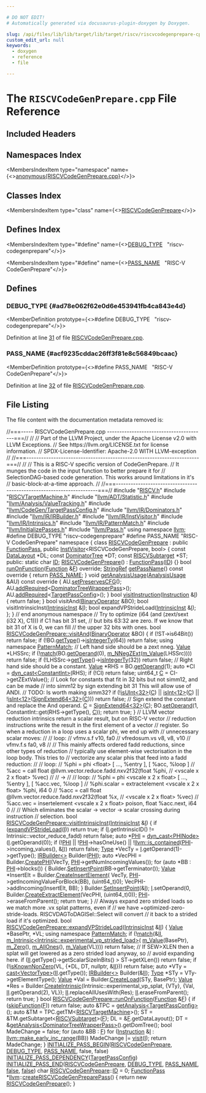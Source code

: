 ```yaml
---

# DO NOT EDIT!
# Automatically generated via docusaurus-plugin-doxygen by Doxygen.

slug: /api/files/lib/lib/target/lib/target/riscv/riscvcodegenprepare-cpp
custom_edit_url: null
keywords:
  - doxygen
  - reference
  - file

---
```





# The `RISCVCodeGenPrepare.cpp` File Reference

<DoxygenPage pluginConfig={pluginConfig}>



## Included Headers

<IncludesList>
<IncludesListItem
  filePath="RISCV.h"
  permalink="/docs/api/files/lib/lib/target/lib/target/riscv/riscv-h"
  isLocal="true" />
<IncludesListItem
  filePath="RISCVTargetMachine.h"
  permalink="/docs/api/files/lib/lib/target/lib/target/riscv/riscvtargetmachine-h"
  isLocal="true" />
<IncludesListItem
  filePath="llvm/ADT/Statistic.h"
  permalink="/docs/api/files/include/include/llvm/include/llvm/adt/statistic-h"
  isLocal="true" />
<IncludesListItem
  filePath="llvm/Analysis/ValueTracking.h"
  permalink="/docs/api/files/include/include/llvm/include/llvm/analysis/valuetracking-h"
  isLocal="true" />
<IncludesListItem
  filePath="llvm/CodeGen/TargetPassConfig.h"
  permalink="/docs/api/files/include/include/llvm/include/llvm/codegen/targetpassconfig-h"
  isLocal="true" />
<IncludesListItem
  filePath="llvm/IR/Dominators.h"
  permalink="/docs/api/files/include/include/llvm/include/llvm/ir/dominators-h"
  isLocal="true" />
<IncludesListItem
  filePath="llvm/IR/IRBuilder.h"
  permalink="/docs/api/files/include/include/llvm/include/llvm/ir/irbuilder-h"
  isLocal="true" />
<IncludesListItem
  filePath="llvm/IR/InstVisitor.h"
  permalink="/docs/api/files/include/include/llvm/include/llvm/ir/instvisitor-h"
  isLocal="true" />
<IncludesListItem
  filePath="llvm/IR/Intrinsics.h"
  permalink="/docs/api/files/include/include/llvm/include/llvm/ir/intrinsics-h"
  isLocal="true" />
<IncludesListItem
  filePath="llvm/IR/PatternMatch.h"
  permalink="/docs/api/files/include/include/llvm/include/llvm/ir/patternmatch-h"
  isLocal="true" />
<IncludesListItem
  filePath="llvm/InitializePasses.h"
  permalink="/docs/api/files/include/include/llvm/initializepasses-h"
  isLocal="true" />
<IncludesListItem
  filePath="llvm/Pass.h"
  permalink="/docs/api/files/include/include/llvm/pass-h"
  isLocal="true" />
</IncludesList>

## Namespaces Index

<MembersIndex>

<MembersIndexItem
  type="namespace"
  name={<><a href="/docs/api/namespaces/anonymous-riscvcodegenprepare-cpp-">anonymous&#123;RISCVCodeGenPrepare.cpp&#125;</a></>}>
</MembersIndexItem>

</MembersIndex>

## Classes Index

<MembersIndex>

<MembersIndexItem
  type="class"
  name={<><a href="/docs/api/classes/anonymous-namespace-riscvcodegenprepare-cpp-/riscvcodegenprepare">RISCVCodeGenPrepare</a></>}>
</MembersIndexItem>

</MembersIndex>

## Defines Index

<MembersIndex>

<MembersIndexItem
  type="#define"
  name={<><a href="#ad78e062f62e0d6e453941fb4ca843e4d">DEBUG&#95;TYPE</a>&nbsp;&nbsp;&nbsp;&quot;riscv-codegenprepare&quot;</>}>
</MembersIndexItem>

<MembersIndexItem
  type="#define"
  name={<><a href="#acf9235cddac26ff3f81e8c56849bcaac">PASS&#95;NAME</a>&nbsp;&nbsp;&nbsp;&quot;RISC-V CodeGenPrepare&quot;</>}>
</MembersIndexItem>

</MembersIndex>


<SectionDefinition>

## Defines

### DEBUG&#95;TYPE {#ad78e062f62e0d6e453941fb4ca843e4d}

<MemberDefinition
  prototype={<>#define DEBUG&#95;TYPE&nbsp;&nbsp;&nbsp;&quot;riscv-codegenprepare&quot;</>}>

Definition at line <a href="#l00031">31</a> of file <a href="/docs/api/files/lib/lib/target/lib/target/riscv/riscvcodegenprepare-cpp">RISCVCodeGenPrepare.cpp</a>.
</MemberDefinition>

### PASS&#95;NAME {#acf9235cddac26ff3f81e8c56849bcaac}

<MemberDefinition
  prototype={<>#define PASS&#95;NAME&nbsp;&nbsp;&nbsp;&quot;RISC-V CodeGenPrepare&quot;</>}>

Definition at line <a href="#l00032">32</a> of file <a href="/docs/api/files/lib/lib/target/lib/target/riscv/riscvcodegenprepare-cpp">RISCVCodeGenPrepare.cpp</a>.
</MemberDefinition>

</SectionDefinition>

## File Listing

The file content with the documentation metadata removed is:

<ProgramListing>

<Link id="l00001" /><CodeLine lineNumber="1"><Highlight kind="comment">//===----- RISCVCodeGenPrepare.cpp ----------------------------------------===//</Highlight><Highlight kind="normal"></Highlight></CodeLine>
<Link id="l00002" /><CodeLine lineNumber="2"><Highlight kind="normal"></Highlight><Highlight kind="comment">//</Highlight><Highlight kind="normal"></Highlight></CodeLine>
<Link id="l00003" /><CodeLine lineNumber="3"><Highlight kind="normal"></Highlight><Highlight kind="comment">// Part of the LLVM Project, under the Apache License v2.0 with LLVM Exceptions.</Highlight><Highlight kind="normal"></Highlight></CodeLine>
<Link id="l00004" /><CodeLine lineNumber="4"><Highlight kind="normal"></Highlight><Highlight kind="comment">// See https://llvm.org/LICENSE.txt for license information.</Highlight><Highlight kind="normal"></Highlight></CodeLine>
<Link id="l00005" /><CodeLine lineNumber="5"><Highlight kind="normal"></Highlight><Highlight kind="comment">// SPDX-License-Identifier: Apache-2.0 WITH LLVM-exception</Highlight><Highlight kind="normal"></Highlight></CodeLine>
<Link id="l00006" /><CodeLine lineNumber="6"><Highlight kind="normal"></Highlight><Highlight kind="comment">//</Highlight><Highlight kind="normal"></Highlight></CodeLine>
<Link id="l00007" /><CodeLine lineNumber="7"><Highlight kind="normal"></Highlight><Highlight kind="comment">//===----------------------------------------------------------------------===//</Highlight><Highlight kind="normal"></Highlight></CodeLine>
<Link id="l00008" /><CodeLine lineNumber="8"><Highlight kind="normal"></Highlight><Highlight kind="comment">//</Highlight><Highlight kind="normal"></Highlight></CodeLine>
<Link id="l00009" /><CodeLine lineNumber="9"><Highlight kind="normal"></Highlight><Highlight kind="comment">// This is a RISC-V specific version of CodeGenPrepare.</Highlight><Highlight kind="normal"></Highlight></CodeLine>
<Link id="l00010" /><CodeLine lineNumber="10"><Highlight kind="normal"></Highlight><Highlight kind="comment">// It munges the code in the input function to better prepare it for</Highlight><Highlight kind="normal"></Highlight></CodeLine>
<Link id="l00011" /><CodeLine lineNumber="11"><Highlight kind="normal"></Highlight><Highlight kind="comment">// SelectionDAG-based code generation. This works around limitations in it&#39;s</Highlight><Highlight kind="normal"></Highlight></CodeLine>
<Link id="l00012" /><CodeLine lineNumber="12"><Highlight kind="normal"></Highlight><Highlight kind="comment">// basic-block-at-a-time approach.</Highlight><Highlight kind="normal"></Highlight></CodeLine>
<Link id="l00013" /><CodeLine lineNumber="13"><Highlight kind="normal"></Highlight><Highlight kind="comment">//</Highlight><Highlight kind="normal"></Highlight></CodeLine>
<Link id="l00014" /><CodeLine lineNumber="14"><Highlight kind="normal"></Highlight><Highlight kind="comment">//===----------------------------------------------------------------------===//</Highlight><Highlight kind="normal"></Highlight></CodeLine>
<Link id="l00015" /><CodeLine lineNumber="15"><Highlight kind="normal"></Highlight></CodeLine>
<Link id="l00016" /><CodeLine lineNumber="16"><Highlight kind="normal"></Highlight><Highlight kind="preprocessor">#include &quot;<a href="/docs/api/files/lib/lib/target/lib/target/riscv/riscv-h">RISCV.h</a>&quot;</Highlight><Highlight kind="normal"></Highlight></CodeLine>
<Link id="l00017" /><CodeLine lineNumber="17"><Highlight kind="normal"></Highlight><Highlight kind="preprocessor">#include &quot;<a href="/docs/api/files/lib/lib/target/lib/target/riscv/riscvtargetmachine-h">RISCVTargetMachine.h</a>&quot;</Highlight><Highlight kind="normal"></Highlight></CodeLine>
<Link id="l00018" /><CodeLine lineNumber="18"><Highlight kind="normal"></Highlight><Highlight kind="preprocessor">#include &quot;<a href="/docs/api/files/include/include/llvm/include/llvm/adt/statistic-h">llvm/ADT/Statistic.h</a>&quot;</Highlight><Highlight kind="normal"></Highlight></CodeLine>
<Link id="l00019" /><CodeLine lineNumber="19"><Highlight kind="normal"></Highlight><Highlight kind="preprocessor">#include &quot;<a href="/docs/api/files/include/include/llvm/include/llvm/analysis/valuetracking-h">llvm/Analysis/ValueTracking.h</a>&quot;</Highlight><Highlight kind="normal"></Highlight></CodeLine>
<Link id="l00020" /><CodeLine lineNumber="20"><Highlight kind="normal"></Highlight><Highlight kind="preprocessor">#include &quot;<a href="/docs/api/files/include/include/llvm/include/llvm/codegen/targetpassconfig-h">llvm/CodeGen/TargetPassConfig.h</a>&quot;</Highlight><Highlight kind="normal"></Highlight></CodeLine>
<Link id="l00021" /><CodeLine lineNumber="21"><Highlight kind="normal"></Highlight><Highlight kind="preprocessor">#include &quot;<a href="/docs/api/files/include/include/llvm/include/llvm/ir/dominators-h">llvm/IR/Dominators.h</a>&quot;</Highlight><Highlight kind="normal"></Highlight></CodeLine>
<Link id="l00022" /><CodeLine lineNumber="22"><Highlight kind="normal"></Highlight><Highlight kind="preprocessor">#include &quot;<a href="/docs/api/files/include/include/llvm/include/llvm/ir/irbuilder-h">llvm/IR/IRBuilder.h</a>&quot;</Highlight><Highlight kind="normal"></Highlight></CodeLine>
<Link id="l00023" /><CodeLine lineNumber="23"><Highlight kind="normal"></Highlight><Highlight kind="preprocessor">#include &quot;<a href="/docs/api/files/include/include/llvm/include/llvm/ir/instvisitor-h">llvm/IR/InstVisitor.h</a>&quot;</Highlight><Highlight kind="normal"></Highlight></CodeLine>
<Link id="l00024" /><CodeLine lineNumber="24"><Highlight kind="normal"></Highlight><Highlight kind="preprocessor">#include &quot;<a href="/docs/api/files/include/include/llvm/include/llvm/ir/intrinsics-h">llvm/IR/Intrinsics.h</a>&quot;</Highlight><Highlight kind="normal"></Highlight></CodeLine>
<Link id="l00025" /><CodeLine lineNumber="25"><Highlight kind="normal"></Highlight><Highlight kind="preprocessor">#include &quot;<a href="/docs/api/files/include/include/llvm/include/llvm/ir/patternmatch-h">llvm/IR/PatternMatch.h</a>&quot;</Highlight><Highlight kind="normal"></Highlight></CodeLine>
<Link id="l00026" /><CodeLine lineNumber="26"><Highlight kind="normal"></Highlight><Highlight kind="preprocessor">#include &quot;<a href="/docs/api/files/include/include/llvm/initializepasses-h">llvm/InitializePasses.h</a>&quot;</Highlight><Highlight kind="normal"></Highlight></CodeLine>
<Link id="l00027" /><CodeLine lineNumber="27"><Highlight kind="normal"></Highlight><Highlight kind="preprocessor">#include &quot;<a href="/docs/api/files/include/include/llvm/pass-h">llvm/Pass.h</a>&quot;</Highlight><Highlight kind="normal"></Highlight></CodeLine>
<Link id="l00028" /><CodeLine lineNumber="28"><Highlight kind="normal"></Highlight></CodeLine>
<Link id="l00029" /><CodeLine lineNumber="29"><Highlight kind="normal"></Highlight><Highlight kind="keyword">using namespace </Highlight><Highlight kind="normal"><a href="/docs/api/namespaces/llvm">llvm</a>;</Highlight></CodeLine>
<Link id="l00030" /><CodeLine lineNumber="30"><Highlight kind="normal"></Highlight></CodeLine>
<Link id="l00031" /><CodeLine lineNumber="31" lineLink="#ad78e062f62e0d6e453941fb4ca843e4d"><Highlight kind="normal"></Highlight><Highlight kind="preprocessor">#define DEBUG&#95;TYPE &quot;riscv-codegenprepare&quot;</Highlight><Highlight kind="normal"></Highlight></CodeLine>
<Link id="l00032" /><CodeLine lineNumber="32" lineLink="#acf9235cddac26ff3f81e8c56849bcaac"><Highlight kind="normal"></Highlight><Highlight kind="preprocessor">#define PASS&#95;NAME &quot;RISC-V CodeGenPrepare&quot;</Highlight><Highlight kind="normal"></Highlight></CodeLine>
<Link id="l00033" /><CodeLine lineNumber="33"><Highlight kind="normal"></Highlight></CodeLine>
<Link id="l00034" /><CodeLine lineNumber="34" lineLink="/docs/api/namespaces/anonymous-riscvcodegenprepare-cpp-"><Highlight kind="normal"></Highlight><Highlight kind="keyword">namespace </Highlight><Highlight kind="normal">&#123;</Highlight></CodeLine>
<Link id="l00035" /><CodeLine lineNumber="35"><Highlight kind="normal"></Highlight></CodeLine>
<Link id="l00036" /><CodeLine lineNumber="36" lineLink="/docs/api/classes/anonymous-namespace-riscvcodegenprepare-cpp-/riscvcodegenprepare"><Highlight kind="normal"></Highlight><Highlight kind="keyword">class </Highlight><Highlight kind="normal"><a href="/docs/api/classes/anonymous-namespace-riscvcodegenprepare-cpp-/riscvcodegenprepare/#a8d1c7970d55d0a04094c8be98a0d7ea2">RISCVCodeGenPrepare</a> : </Highlight><Highlight kind="keyword">public</Highlight><Highlight kind="normal"> <a href="/docs/api/classes/llvm/functionpass/#a7691d83e3561f781cae4ce4a01bdfa93">FunctionPass</a>,</Highlight></CodeLine>
<Link id="l00037" /><CodeLine lineNumber="37"><Highlight kind="normal">                            </Highlight><Highlight kind="keyword">public</Highlight><Highlight kind="normal"> <a href="/docs/api/classes/llvm/instvisitor">InstVisitor</a>&lt;RISCVCodeGenPrepare, bool&gt; &#123;</Highlight></CodeLine>
<Link id="l00038" /><CodeLine lineNumber="38"><Highlight kind="normal">  </Highlight><Highlight kind="keyword">const</Highlight><Highlight kind="normal"> <a href="/docs/api/classes/llvm/datalayout">DataLayout</a> &#42;DL;</Highlight></CodeLine>
<Link id="l00039" /><CodeLine lineNumber="39"><Highlight kind="normal">  </Highlight><Highlight kind="keyword">const</Highlight><Highlight kind="normal"> <a href="/docs/api/classes/llvm/dominatortree">DominatorTree</a> &#42;DT;</Highlight></CodeLine>
<Link id="l00040" /><CodeLine lineNumber="40"><Highlight kind="normal">  </Highlight><Highlight kind="keyword">const</Highlight><Highlight kind="normal"> <a href="/docs/api/classes/llvm/riscvsubtarget">RISCVSubtarget</a> &#42;ST;</Highlight></CodeLine>
<Link id="l00041" /><CodeLine lineNumber="41"><Highlight kind="normal"></Highlight></CodeLine>
<Link id="l00042" /><CodeLine lineNumber="42"><Highlight kind="normal"></Highlight><Highlight kind="keyword">public</Highlight><Highlight kind="normal">:</Highlight></CodeLine>
<Link id="l00043" /><CodeLine lineNumber="43" lineLink="/docs/api/classes/anonymous-namespace-riscvcodegenprepare-cpp-/riscvcodegenprepare/#a704d812e0798defc3e36a48f1acc15b9"><Highlight kind="normal">  </Highlight><Highlight kind="keyword">static</Highlight><Highlight kind="normal"> </Highlight><Highlight kind="keywordtype">char</Highlight><Highlight kind="normal"> <a href="/docs/api/classes/anonymous-namespace-riscvcodegenprepare-cpp-/riscvcodegenprepare/#a704d812e0798defc3e36a48f1acc15b9">ID</a>;</Highlight></CodeLine>
<Link id="l00044" /><CodeLine lineNumber="44"><Highlight kind="normal"></Highlight></CodeLine>
<Link id="l00045" /><CodeLine lineNumber="45" lineLink="/docs/api/classes/anonymous-namespace-riscvcodegenprepare-cpp-/riscvcodegenprepare/#a8d1c7970d55d0a04094c8be98a0d7ea2"><Highlight kind="normal">  <a href="/docs/api/classes/anonymous-namespace-riscvcodegenprepare-cpp-/riscvcodegenprepare/#a8d1c7970d55d0a04094c8be98a0d7ea2">RISCVCodeGenPrepare</a>() : <a href="/docs/api/classes/llvm/functionpass/#a7691d83e3561f781cae4ce4a01bdfa93">FunctionPass</a>(<a href="/docs/api/classes/anonymous-namespace-riscvcodegenprepare-cpp-/riscvcodegenprepare/#a704d812e0798defc3e36a48f1acc15b9">ID</a>) &#123;&#125;</Highlight></CodeLine>
<Link id="l00046" /><CodeLine lineNumber="46"><Highlight kind="normal"></Highlight></CodeLine>
<Link id="l00047" /><CodeLine lineNumber="47"><Highlight kind="normal">  </Highlight><Highlight kind="keywordtype">bool</Highlight><Highlight kind="normal"> <a href="/docs/api/files/lib/lib/transforms/lib/transforms/utils/entryexitinstrumenter-cpp/#a3985f1f39349428d17f0d2b81ebc6349">runOnFunction</a>(<a href="/docs/api/classes/llvm/function">Function</a> &amp;<a href="/docs/api/files/lib/lib/support/md5-cpp/#a96d73bbd7af15cb1fc38c3f4a3bd82e9">F</a>) </Highlight><Highlight kind="keyword">override</Highlight><Highlight kind="normal">;</Highlight></CodeLine>
<Link id="l00048" /><CodeLine lineNumber="48"><Highlight kind="normal"></Highlight></CodeLine>
<Link id="l00049" /><CodeLine lineNumber="49" lineLink="/docs/api/classes/anonymous-namespace-riscvcodegenprepare-cpp-/riscvcodegenprepare/#a5e6d48adff327aabac6c1e5ac79d661e"><Highlight kind="normal">  <a href="/docs/api/classes/llvm/stringref">StringRef</a> <a href="/docs/api/classes/anonymous-namespace-riscvcodegenprepare-cpp-/riscvcodegenprepare/#a5e6d48adff327aabac6c1e5ac79d661e">getPassName</a>()</Highlight><Highlight kind="keyword"> const override </Highlight><Highlight kind="normal">&#123; </Highlight><Highlight kind="keywordflow">return</Highlight><Highlight kind="normal"> <a href="/docs/api/files/lib/lib/codegen/typepromotion-cpp/#acf9235cddac26ff3f81e8c56849bcaac">PASS&#95;NAME</a>; &#125;</Highlight></CodeLine>
<Link id="l00050" /><CodeLine lineNumber="50"><Highlight kind="normal"></Highlight></CodeLine>
<Link id="l00051" /><CodeLine lineNumber="51" lineLink="/docs/api/classes/anonymous-namespace-riscvcodegenprepare-cpp-/riscvcodegenprepare/#ab97b46bd6a2c271a6a2a97aff8fae7c1"><Highlight kind="normal">  </Highlight><Highlight kind="keywordtype">void</Highlight><Highlight kind="normal"> <a href="/docs/api/classes/anonymous-namespace-riscvcodegenprepare-cpp-/riscvcodegenprepare/#ab97b46bd6a2c271a6a2a97aff8fae7c1">getAnalysisUsage</a>(<a href="/docs/api/classes/llvm/analysisusage">AnalysisUsage</a> &amp;AU)</Highlight><Highlight kind="keyword"> const override </Highlight><Highlight kind="normal">&#123;</Highlight></CodeLine>
<Link id="l00052" /><CodeLine lineNumber="52"><Highlight kind="normal">    AU.<a href="/docs/api/classes/llvm/analysisusage/#af11a6ebf7ab3c388234cb6d5378439a3">setPreservesCFG</a>();</Highlight></CodeLine>
<Link id="l00053" /><CodeLine lineNumber="53"><Highlight kind="normal">    AU.<a href="/docs/api/classes/llvm/analysisusage/#ae0adcccca08fb686c9ce00f9397b660c">addRequired</a>&lt;<a href="/docs/api/classes/llvm/dominatortreewrapperpass">DominatorTreeWrapperPass</a>&gt;();</Highlight></CodeLine>
<Link id="l00054" /><CodeLine lineNumber="54"><Highlight kind="normal">    AU.<a href="/docs/api/classes/llvm/analysisusage/#ae0adcccca08fb686c9ce00f9397b660c">addRequired</a>&lt;<a href="/docs/api/classes/llvm/targetpassconfig">TargetPassConfig</a>&gt;();</Highlight></CodeLine>
<Link id="l00055" /><CodeLine lineNumber="55"><Highlight kind="normal">  &#125;</Highlight></CodeLine>
<Link id="l00056" /><CodeLine lineNumber="56"><Highlight kind="normal"></Highlight></CodeLine>
<Link id="l00057" /><CodeLine lineNumber="57" lineLink="/docs/api/classes/anonymous-namespace-riscvcodegenprepare-cpp-/riscvcodegenprepare/#aff3d1ba77015995bfa0c7d1e55927dad"><Highlight kind="normal">  </Highlight><Highlight kind="keywordtype">bool</Highlight><Highlight kind="normal"> <a href="/docs/api/classes/anonymous-namespace-riscvcodegenprepare-cpp-/riscvcodegenprepare/#aff3d1ba77015995bfa0c7d1e55927dad">visitInstruction</a>(<a href="/docs/api/classes/llvm/instruction">Instruction</a> &amp;<a href="/docs/api/files/lib/lib/support/md5-cpp/#ac0eafdc9ee161b71e7af98af736952fd">I</a>) &#123; </Highlight><Highlight kind="keywordflow">return</Highlight><Highlight kind="normal"> </Highlight><Highlight kind="keyword">false</Highlight><Highlight kind="normal">; &#125;</Highlight></CodeLine>
<Link id="l00058" /><CodeLine lineNumber="58"><Highlight kind="normal">  </Highlight><Highlight kind="keywordtype">bool</Highlight><Highlight kind="normal"> visitAnd(<a href="/docs/api/classes/llvm/binaryoperator">BinaryOperator</a> &amp;BO);</Highlight></CodeLine>
<Link id="l00059" /><CodeLine lineNumber="59"><Highlight kind="normal">  </Highlight><Highlight kind="keywordtype">bool</Highlight><Highlight kind="normal"> visitIntrinsicInst(<a href="/docs/api/classes/llvm/intrinsicinst">IntrinsicInst</a> &amp;<a href="/docs/api/files/lib/lib/support/md5-cpp/#ac0eafdc9ee161b71e7af98af736952fd">I</a>);</Highlight></CodeLine>
<Link id="l00060" /><CodeLine lineNumber="60"><Highlight kind="normal">  </Highlight><Highlight kind="keywordtype">bool</Highlight><Highlight kind="normal"> expandVPStrideLoad(<a href="/docs/api/classes/llvm/intrinsicinst">IntrinsicInst</a> &amp;<a href="/docs/api/files/lib/lib/support/md5-cpp/#ac0eafdc9ee161b71e7af98af736952fd">I</a>);</Highlight></CodeLine>
<Link id="l00061" /><CodeLine lineNumber="61"><Highlight kind="normal">&#125;;</Highlight></CodeLine>
<Link id="l00062" /><CodeLine lineNumber="62"><Highlight kind="normal"></Highlight></CodeLine>
<Link id="l00063" /><CodeLine lineNumber="63"><Highlight kind="normal">&#125; </Highlight><Highlight kind="comment">// end anonymous namespace</Highlight><Highlight kind="normal"></Highlight></CodeLine>
<Link id="l00064" /><CodeLine lineNumber="64"><Highlight kind="normal"></Highlight></CodeLine>
<Link id="l00065" /><CodeLine lineNumber="65"><Highlight kind="normal"></Highlight><Highlight kind="comment">// Try to optimize (i64 (and (zext/sext (i32 X), C1))) if C1 has bit 31 set,</Highlight><Highlight kind="normal"></Highlight></CodeLine>
<Link id="l00066" /><CodeLine lineNumber="66"><Highlight kind="normal"></Highlight><Highlight kind="comment">// but bits 63:32 are zero. If we know that bit 31 of X is 0, we can fill</Highlight><Highlight kind="normal"></Highlight></CodeLine>
<Link id="l00067" /><CodeLine lineNumber="67"><Highlight kind="normal"></Highlight><Highlight kind="comment">// the upper 32 bits with ones.</Highlight><Highlight kind="normal"></Highlight></CodeLine>
<Link id="l00068" /><CodeLine lineNumber="68" lineLink="/docs/api/classes/anonymous-namespace-riscvcodegenprepare-cpp-/riscvcodegenprepare/#a6cde9aa5130a6fb02753799ff1cc6c93"><Highlight kind="normal"></Highlight><Highlight kind="keywordtype">bool</Highlight><Highlight kind="normal"> <a href="/docs/api/classes/anonymous-namespace-riscvcodegenprepare-cpp-/riscvcodegenprepare/#a6cde9aa5130a6fb02753799ff1cc6c93">RISCVCodeGenPrepare::visitAnd</a>(<a href="/docs/api/classes/llvm/binaryoperator">BinaryOperator</a> &amp;BO) &#123;</Highlight></CodeLine>
<Link id="l00069" /><CodeLine lineNumber="69"><Highlight kind="normal">  </Highlight><Highlight kind="keywordflow">if</Highlight><Highlight kind="normal"> (!ST-&gt;is64Bit())</Highlight></CodeLine>
<Link id="l00070" /><CodeLine lineNumber="70"><Highlight kind="normal">    </Highlight><Highlight kind="keywordflow">return</Highlight><Highlight kind="normal"> </Highlight><Highlight kind="keyword">false</Highlight><Highlight kind="normal">;</Highlight></CodeLine>
<Link id="l00071" /><CodeLine lineNumber="71"><Highlight kind="normal"></Highlight></CodeLine>
<Link id="l00072" /><CodeLine lineNumber="72"><Highlight kind="normal">  </Highlight><Highlight kind="keywordflow">if</Highlight><Highlight kind="normal"> (!BO.<a href="/docs/api/classes/llvm/value/#a0344a49526443edf90cc0aef3abd3337">getType</a>()-&gt;<a href="/docs/api/classes/llvm/type/#ac6d28a9b11139182134a9618028a0d07">isIntegerTy</a>(64))</Highlight></CodeLine>
<Link id="l00073" /><CodeLine lineNumber="73"><Highlight kind="normal">    </Highlight><Highlight kind="keywordflow">return</Highlight><Highlight kind="normal"> </Highlight><Highlight kind="keyword">false</Highlight><Highlight kind="normal">;</Highlight></CodeLine>
<Link id="l00074" /><CodeLine lineNumber="74"><Highlight kind="normal"></Highlight></CodeLine>
<Link id="l00075" /><CodeLine lineNumber="75"><Highlight kind="normal">  </Highlight><Highlight kind="keyword">using namespace </Highlight><Highlight kind="normal"><a href="/docs/api/namespaces/llvm/patternmatch">PatternMatch</a>;</Highlight></CodeLine>
<Link id="l00076" /><CodeLine lineNumber="76"><Highlight kind="normal"></Highlight></CodeLine>
<Link id="l00077" /><CodeLine lineNumber="77"><Highlight kind="normal">  </Highlight><Highlight kind="comment">// Left hand side should be a zext nneg.</Highlight><Highlight kind="normal"></Highlight></CodeLine>
<Link id="l00078" /><CodeLine lineNumber="78"><Highlight kind="normal">  <a href="/docs/api/classes/llvm/value">Value</a> &#42;LHSSrc;</Highlight></CodeLine>
<Link id="l00079" /><CodeLine lineNumber="79"><Highlight kind="normal">  </Highlight><Highlight kind="keywordflow">if</Highlight><Highlight kind="normal"> (!<a href="/docs/api/namespaces/llvm/patternmatch/#a25d956d9e0beadd47ce4bc255dfa811d">match</a>(BO.<a href="/docs/api/classes/llvm/user/#aa0a2cb1582d1cec317bd205085469ca1">getOperand</a>(0), <a href="/docs/api/namespaces/llvm/patternmatch/#a5c7a9acbcfdc92487e64cd8fb2022a52">m&#95;NNegZExt</a>(<a href="/docs/api/namespaces/llvm/patternmatch/#aaf522908fe903018eb9b087dd6e49296">m&#95;Value</a>(LHSSrc))))</Highlight></CodeLine>
<Link id="l00080" /><CodeLine lineNumber="80"><Highlight kind="normal">    </Highlight><Highlight kind="keywordflow">return</Highlight><Highlight kind="normal"> </Highlight><Highlight kind="keyword">false</Highlight><Highlight kind="normal">;</Highlight></CodeLine>
<Link id="l00081" /><CodeLine lineNumber="81"><Highlight kind="normal"></Highlight></CodeLine>
<Link id="l00082" /><CodeLine lineNumber="82"><Highlight kind="normal">  </Highlight><Highlight kind="keywordflow">if</Highlight><Highlight kind="normal"> (!LHSSrc-&gt;<a href="/docs/api/classes/llvm/value/#a0344a49526443edf90cc0aef3abd3337">getType</a>()-&gt;<a href="/docs/api/classes/llvm/type/#ac6d28a9b11139182134a9618028a0d07">isIntegerTy</a>(32))</Highlight></CodeLine>
<Link id="l00083" /><CodeLine lineNumber="83"><Highlight kind="normal">    </Highlight><Highlight kind="keywordflow">return</Highlight><Highlight kind="normal"> </Highlight><Highlight kind="keyword">false</Highlight><Highlight kind="normal">;</Highlight></CodeLine>
<Link id="l00084" /><CodeLine lineNumber="84"><Highlight kind="normal"></Highlight></CodeLine>
<Link id="l00085" /><CodeLine lineNumber="85"><Highlight kind="normal">  </Highlight><Highlight kind="comment">// Right hand side should be a constant.</Highlight><Highlight kind="normal"></Highlight></CodeLine>
<Link id="l00086" /><CodeLine lineNumber="86"><Highlight kind="normal">  <a href="/docs/api/classes/llvm/value">Value</a> &#42;RHS = BO.<a href="/docs/api/classes/llvm/user/#aa0a2cb1582d1cec317bd205085469ca1">getOperand</a>(1);</Highlight></CodeLine>
<Link id="l00087" /><CodeLine lineNumber="87"><Highlight kind="normal"></Highlight></CodeLine>
<Link id="l00088" /><CodeLine lineNumber="88"><Highlight kind="normal">  </Highlight><Highlight kind="keyword">auto</Highlight><Highlight kind="normal"> &#42;CI = <a href="/docs/api/namespaces/llvm/#a22eeee01734061ac1b31ccd994c49eef">dyn&#95;cast&lt;ConstantInt&gt;</a>(RHS);</Highlight></CodeLine>
<Link id="l00089" /><CodeLine lineNumber="89"><Highlight kind="normal">  </Highlight><Highlight kind="keywordflow">if</Highlight><Highlight kind="normal"> (!CI)</Highlight></CodeLine>
<Link id="l00090" /><CodeLine lineNumber="90"><Highlight kind="normal">    </Highlight><Highlight kind="keywordflow">return</Highlight><Highlight kind="normal"> </Highlight><Highlight kind="keyword">false</Highlight><Highlight kind="normal">;</Highlight></CodeLine>
<Link id="l00091" /><CodeLine lineNumber="91"><Highlight kind="normal">  uint64&#95;t <a href="/docs/api/namespaces/llvm/callingconv/#ac6aa1387c4375260e2468eb5a77fdb4cafd841a49aec1539bc88abc8ff9e170fb">C</a> = CI-&gt;getZExtValue();</Highlight></CodeLine>
<Link id="l00092" /><CodeLine lineNumber="92"><Highlight kind="normal"></Highlight></CodeLine>
<Link id="l00093" /><CodeLine lineNumber="93"><Highlight kind="normal">  </Highlight><Highlight kind="comment">// Look for constants that fit in 32 bits but not simm12, and can be made</Highlight><Highlight kind="normal"></Highlight></CodeLine>
<Link id="l00094" /><CodeLine lineNumber="94"><Highlight kind="normal">  </Highlight><Highlight kind="comment">// into simm12 by sign extending bit 31 This will allow use of ANDI.</Highlight><Highlight kind="normal"></Highlight></CodeLine>
<Link id="l00095" /><CodeLine lineNumber="95"><Highlight kind="normal">  </Highlight><Highlight kind="comment">// TODO: Is worth making simm32?</Highlight><Highlight kind="normal"></Highlight></CodeLine>
<Link id="l00096" /><CodeLine lineNumber="96"><Highlight kind="normal">  </Highlight><Highlight kind="keywordflow">if</Highlight><Highlight kind="normal"> (!<a href="/docs/api/namespaces/llvm/#a87e65296f2a6d9570117a852af342764">isUInt&lt;32&gt;</a>(<a href="/docs/api/namespaces/llvm/callingconv/#ac6aa1387c4375260e2468eb5a77fdb4cafd841a49aec1539bc88abc8ff9e170fb">C</a>) || <a href="/docs/api/namespaces/llvm/#a1a1e51a5952c3afa00875df90e7ae6f8">isInt&lt;12&gt;</a>(<a href="/docs/api/namespaces/llvm/callingconv/#ac6aa1387c4375260e2468eb5a77fdb4cafd841a49aec1539bc88abc8ff9e170fb">C</a>) || !<a href="/docs/api/namespaces/llvm/#a1a1e51a5952c3afa00875df90e7ae6f8">isInt&lt;12&gt;</a>(<a href="/docs/api/namespaces/llvm/#ad12a58d7f81a304e0c568ad2210bc4fe">SignExtend64&lt;32&gt;</a>(<a href="/docs/api/namespaces/llvm/callingconv/#ac6aa1387c4375260e2468eb5a77fdb4cafd841a49aec1539bc88abc8ff9e170fb">C</a>)))</Highlight></CodeLine>
<Link id="l00097" /><CodeLine lineNumber="97"><Highlight kind="normal">    </Highlight><Highlight kind="keywordflow">return</Highlight><Highlight kind="normal"> </Highlight><Highlight kind="keyword">false</Highlight><Highlight kind="normal">;</Highlight></CodeLine>
<Link id="l00098" /><CodeLine lineNumber="98"><Highlight kind="normal"></Highlight></CodeLine>
<Link id="l00099" /><CodeLine lineNumber="99"><Highlight kind="normal">  </Highlight><Highlight kind="comment">// Sign extend the constant and replace the And operand.</Highlight><Highlight kind="normal"></Highlight></CodeLine>
<Link id="l00100" /><CodeLine lineNumber="100"><Highlight kind="normal">  <a href="/docs/api/namespaces/llvm/callingconv/#ac6aa1387c4375260e2468eb5a77fdb4cafd841a49aec1539bc88abc8ff9e170fb">C</a> = <a href="/docs/api/namespaces/llvm/#ad12a58d7f81a304e0c568ad2210bc4fe">SignExtend64&lt;32&gt;</a>(<a href="/docs/api/namespaces/llvm/callingconv/#ac6aa1387c4375260e2468eb5a77fdb4cafd841a49aec1539bc88abc8ff9e170fb">C</a>);</Highlight></CodeLine>
<Link id="l00101" /><CodeLine lineNumber="101"><Highlight kind="normal">  BO.<a href="/docs/api/classes/llvm/user/#a5fa9b8e1842b354f64c1ba6be0a4a17f">setOperand</a>(1, ConstantInt::get(RHS-&gt;getType(), <a href="/docs/api/namespaces/llvm/callingconv/#ac6aa1387c4375260e2468eb5a77fdb4cafd841a49aec1539bc88abc8ff9e170fb">C</a>));</Highlight></CodeLine>
<Link id="l00102" /><CodeLine lineNumber="102"><Highlight kind="normal"></Highlight></CodeLine>
<Link id="l00103" /><CodeLine lineNumber="103"><Highlight kind="normal">  </Highlight><Highlight kind="keywordflow">return</Highlight><Highlight kind="normal"> </Highlight><Highlight kind="keyword">true</Highlight><Highlight kind="normal">;</Highlight></CodeLine>
<Link id="l00104" /><CodeLine lineNumber="104"><Highlight kind="normal">&#125;</Highlight></CodeLine>
<Link id="l00105" /><CodeLine lineNumber="105"><Highlight kind="normal"></Highlight></CodeLine>
<Link id="l00106" /><CodeLine lineNumber="106"><Highlight kind="normal"></Highlight><Highlight kind="comment">// LLVM vector reduction intrinsics return a scalar result, but on RISC-V vector</Highlight><Highlight kind="normal"></Highlight></CodeLine>
<Link id="l00107" /><CodeLine lineNumber="107"><Highlight kind="normal"></Highlight><Highlight kind="comment">// reduction instructions write the result in the first element of a vector</Highlight><Highlight kind="normal"></Highlight></CodeLine>
<Link id="l00108" /><CodeLine lineNumber="108"><Highlight kind="normal"></Highlight><Highlight kind="comment">// register. So when a reduction in a loop uses a scalar phi, we end up with</Highlight><Highlight kind="normal"></Highlight></CodeLine>
<Link id="l00109" /><CodeLine lineNumber="109"><Highlight kind="normal"></Highlight><Highlight kind="comment">// unnecessary scalar moves:</Highlight><Highlight kind="normal"></Highlight></CodeLine>
<Link id="l00110" /><CodeLine lineNumber="110"><Highlight kind="normal"></Highlight><Highlight kind="comment">//</Highlight><Highlight kind="normal"></Highlight></CodeLine>
<Link id="l00111" /><CodeLine lineNumber="111"><Highlight kind="normal"></Highlight><Highlight kind="comment">// loop:</Highlight><Highlight kind="normal"></Highlight></CodeLine>
<Link id="l00112" /><CodeLine lineNumber="112"><Highlight kind="normal"></Highlight><Highlight kind="comment">// vfmv.s.f v10, fa0</Highlight><Highlight kind="normal"></Highlight></CodeLine>
<Link id="l00113" /><CodeLine lineNumber="113"><Highlight kind="normal"></Highlight><Highlight kind="comment">// vfredosum.vs v8, v8, v10</Highlight><Highlight kind="normal"></Highlight></CodeLine>
<Link id="l00114" /><CodeLine lineNumber="114"><Highlight kind="normal"></Highlight><Highlight kind="comment">// vfmv.f.s fa0, v8</Highlight><Highlight kind="normal"></Highlight></CodeLine>
<Link id="l00115" /><CodeLine lineNumber="115"><Highlight kind="normal"></Highlight><Highlight kind="comment">//</Highlight><Highlight kind="normal"></Highlight></CodeLine>
<Link id="l00116" /><CodeLine lineNumber="116"><Highlight kind="normal"></Highlight><Highlight kind="comment">// This mainly affects ordered fadd reductions, since other types of reduction</Highlight><Highlight kind="normal"></Highlight></CodeLine>
<Link id="l00117" /><CodeLine lineNumber="117"><Highlight kind="normal"></Highlight><Highlight kind="comment">// typically use element-wise vectorisation in the loop body. This tries to</Highlight><Highlight kind="normal"></Highlight></CodeLine>
<Link id="l00118" /><CodeLine lineNumber="118"><Highlight kind="normal"></Highlight><Highlight kind="comment">// vectorize any scalar phis that feed into a fadd reduction:</Highlight><Highlight kind="normal"></Highlight></CodeLine>
<Link id="l00119" /><CodeLine lineNumber="119"><Highlight kind="normal"></Highlight><Highlight kind="comment">//</Highlight><Highlight kind="normal"></Highlight></CodeLine>
<Link id="l00120" /><CodeLine lineNumber="120"><Highlight kind="normal"></Highlight><Highlight kind="comment">// loop:</Highlight><Highlight kind="normal"></Highlight></CodeLine>
<Link id="l00121" /><CodeLine lineNumber="121"><Highlight kind="normal"></Highlight><Highlight kind="comment">// %phi = phi &lt;float&gt; &#91; ..., %entry &#93;, &#91; %acc, %loop &#93;</Highlight><Highlight kind="normal"></Highlight></CodeLine>
<Link id="l00122" /><CodeLine lineNumber="122"><Highlight kind="normal"></Highlight><Highlight kind="comment">// %acc = call float @llvm.vector.reduce.fadd.nxv2f32(float %phi,</Highlight><Highlight kind="normal"></Highlight></CodeLine>
<Link id="l00123" /><CodeLine lineNumber="123"><Highlight kind="normal"></Highlight><Highlight kind="comment">//                                                    &lt;vscale x 2 x float&gt; %vec)</Highlight><Highlight kind="normal"></Highlight></CodeLine>
<Link id="l00124" /><CodeLine lineNumber="124"><Highlight kind="normal"></Highlight><Highlight kind="comment">//</Highlight><Highlight kind="normal"></Highlight></CodeLine>
<Link id="l00125" /><CodeLine lineNumber="125"><Highlight kind="normal"></Highlight><Highlight kind="comment">// -&gt;</Highlight><Highlight kind="normal"></Highlight></CodeLine>
<Link id="l00126" /><CodeLine lineNumber="126"><Highlight kind="normal"></Highlight><Highlight kind="comment">//</Highlight><Highlight kind="normal"></Highlight></CodeLine>
<Link id="l00127" /><CodeLine lineNumber="127"><Highlight kind="normal"></Highlight><Highlight kind="comment">// loop:</Highlight><Highlight kind="normal"></Highlight></CodeLine>
<Link id="l00128" /><CodeLine lineNumber="128"><Highlight kind="normal"></Highlight><Highlight kind="comment">// %phi = phi &lt;vscale x 2 x float&gt; &#91; ..., %entry &#93;, &#91; %acc.vec, %loop &#93;</Highlight><Highlight kind="normal"></Highlight></CodeLine>
<Link id="l00129" /><CodeLine lineNumber="129"><Highlight kind="normal"></Highlight><Highlight kind="comment">// %phi.scalar = extractelement &lt;vscale x 2 x float&gt; %phi, i64 0</Highlight><Highlight kind="normal"></Highlight></CodeLine>
<Link id="l00130" /><CodeLine lineNumber="130"><Highlight kind="normal"></Highlight><Highlight kind="comment">// %acc = call float @llvm.vector.reduce.fadd.nxv2f32(float %x,</Highlight><Highlight kind="normal"></Highlight></CodeLine>
<Link id="l00131" /><CodeLine lineNumber="131"><Highlight kind="normal"></Highlight><Highlight kind="comment">//                                                    &lt;vscale x 2 x float&gt; %vec)</Highlight><Highlight kind="normal"></Highlight></CodeLine>
<Link id="l00132" /><CodeLine lineNumber="132"><Highlight kind="normal"></Highlight><Highlight kind="comment">// %acc.vec = insertelement &lt;vscale x 2 x float&gt; poison, float %acc.next, i64 0</Highlight><Highlight kind="normal"></Highlight></CodeLine>
<Link id="l00133" /><CodeLine lineNumber="133"><Highlight kind="normal"></Highlight><Highlight kind="comment">//</Highlight><Highlight kind="normal"></Highlight></CodeLine>
<Link id="l00134" /><CodeLine lineNumber="134"><Highlight kind="normal"></Highlight><Highlight kind="comment">// Which eliminates the scalar -&gt; vector -&gt; scalar crossing during instruction</Highlight><Highlight kind="normal"></Highlight></CodeLine>
<Link id="l00135" /><CodeLine lineNumber="135"><Highlight kind="normal"></Highlight><Highlight kind="comment">// selection.</Highlight><Highlight kind="normal"></Highlight></CodeLine>
<Link id="l00136" /><CodeLine lineNumber="136" lineLink="/docs/api/classes/anonymous-namespace-riscvcodegenprepare-cpp-/riscvcodegenprepare/#a57b88264f7380a02c07ac2572482f8e0"><Highlight kind="normal"></Highlight><Highlight kind="keywordtype">bool</Highlight><Highlight kind="normal"> <a href="/docs/api/classes/anonymous-namespace-riscvcodegenprepare-cpp-/riscvcodegenprepare/#a57b88264f7380a02c07ac2572482f8e0">RISCVCodeGenPrepare::visitIntrinsicInst</a>(<a href="/docs/api/classes/llvm/intrinsicinst">IntrinsicInst</a> &amp;<a href="/docs/api/files/lib/lib/support/md5-cpp/#ac0eafdc9ee161b71e7af98af736952fd">I</a>) &#123;</Highlight></CodeLine>
<Link id="l00137" /><CodeLine lineNumber="137"><Highlight kind="normal">  </Highlight><Highlight kind="keywordflow">if</Highlight><Highlight kind="normal"> (<a href="/docs/api/classes/anonymous-namespace-riscvcodegenprepare-cpp-/riscvcodegenprepare/#af421546448f139b4366e3554387bcf25">expandVPStrideLoad</a>(<a href="/docs/api/files/lib/lib/support/md5-cpp/#ac0eafdc9ee161b71e7af98af736952fd">I</a>))</Highlight></CodeLine>
<Link id="l00138" /><CodeLine lineNumber="138"><Highlight kind="normal">    </Highlight><Highlight kind="keywordflow">return</Highlight><Highlight kind="normal"> </Highlight><Highlight kind="keyword">true</Highlight><Highlight kind="normal">;</Highlight></CodeLine>
<Link id="l00139" /><CodeLine lineNumber="139"><Highlight kind="normal"></Highlight></CodeLine>
<Link id="l00140" /><CodeLine lineNumber="140"><Highlight kind="normal">  </Highlight><Highlight kind="keywordflow">if</Highlight><Highlight kind="normal"> (<a href="/docs/api/files/lib/lib/support/md5-cpp/#ac0eafdc9ee161b71e7af98af736952fd">I</a>.getIntrinsicID() != Intrinsic::vector&#95;reduce&#95;fadd)</Highlight></CodeLine>
<Link id="l00141" /><CodeLine lineNumber="141"><Highlight kind="normal">    </Highlight><Highlight kind="keywordflow">return</Highlight><Highlight kind="normal"> </Highlight><Highlight kind="keyword">false</Highlight><Highlight kind="normal">;</Highlight></CodeLine>
<Link id="l00142" /><CodeLine lineNumber="142"><Highlight kind="normal"></Highlight></CodeLine>
<Link id="l00143" /><CodeLine lineNumber="143"><Highlight kind="normal">  </Highlight><Highlight kind="keyword">auto</Highlight><Highlight kind="normal"> &#42;<a href="/docs/api/files/lib/lib/target/lib/target/amdgpu/amdgpurewriteundefforphi-cpp/#a2e83cb1bc3f5e8986cbd14575755a134">PHI</a> = <a href="/docs/api/namespaces/llvm/#a22eeee01734061ac1b31ccd994c49eef">dyn&#95;cast&lt;PHINode&gt;</a>(<a href="/docs/api/files/lib/lib/support/md5-cpp/#ac0eafdc9ee161b71e7af98af736952fd">I</a>.getOperand(0));</Highlight></CodeLine>
<Link id="l00144" /><CodeLine lineNumber="144"><Highlight kind="normal">  </Highlight><Highlight kind="keywordflow">if</Highlight><Highlight kind="normal"> (!<a href="/docs/api/files/lib/lib/target/lib/target/amdgpu/amdgpurewriteundefforphi-cpp/#a2e83cb1bc3f5e8986cbd14575755a134">PHI</a> || !<a href="/docs/api/files/lib/lib/target/lib/target/amdgpu/amdgpurewriteundefforphi-cpp/#a2e83cb1bc3f5e8986cbd14575755a134">PHI</a>-&gt;hasOneUse() ||</Highlight></CodeLine>
<Link id="l00145" /><CodeLine lineNumber="145"><Highlight kind="normal">      !<a href="/docs/api/namespaces/llvm/#acd1cd968cb420c82d70926920fcdc7d7">llvm::is&#95;contained</a>(<a href="/docs/api/files/lib/lib/target/lib/target/amdgpu/amdgpurewriteundefforphi-cpp/#a2e83cb1bc3f5e8986cbd14575755a134">PHI</a>-&gt;incoming&#95;values(), &amp;<a href="/docs/api/files/lib/lib/support/md5-cpp/#ac0eafdc9ee161b71e7af98af736952fd">I</a>))</Highlight></CodeLine>
<Link id="l00146" /><CodeLine lineNumber="146"><Highlight kind="normal">    </Highlight><Highlight kind="keywordflow">return</Highlight><Highlight kind="normal"> </Highlight><Highlight kind="keyword">false</Highlight><Highlight kind="normal">;</Highlight></CodeLine>
<Link id="l00147" /><CodeLine lineNumber="147"><Highlight kind="normal"></Highlight></CodeLine>
<Link id="l00148" /><CodeLine lineNumber="148"><Highlight kind="normal">  <a href="/docs/api/classes/llvm/type">Type</a> &#42;VecTy = <a href="/docs/api/files/lib/lib/support/md5-cpp/#ac0eafdc9ee161b71e7af98af736952fd">I</a>.getOperand(1)-&gt;getType();</Highlight></CodeLine>
<Link id="l00149" /><CodeLine lineNumber="149"><Highlight kind="normal">  <a href="/docs/api/classes/llvm/irbuilder">IRBuilder&lt;&gt;</a> Builder(<a href="/docs/api/files/lib/lib/target/lib/target/amdgpu/amdgpurewriteundefforphi-cpp/#a2e83cb1bc3f5e8986cbd14575755a134">PHI</a>);</Highlight></CodeLine>
<Link id="l00150" /><CodeLine lineNumber="150"><Highlight kind="normal">  </Highlight><Highlight kind="keyword">auto</Highlight><Highlight kind="normal"> &#42;VecPHI = Builder.<a href="/docs/api/classes/llvm/irbuilderbase/#a876fb556ecea804faa2cd8ad1e498ec3">CreatePHI</a>(VecTy, <a href="/docs/api/files/lib/lib/target/lib/target/amdgpu/amdgpurewriteundefforphi-cpp/#a2e83cb1bc3f5e8986cbd14575755a134">PHI</a>-&gt;getNumIncomingValues());</Highlight></CodeLine>
<Link id="l00151" /><CodeLine lineNumber="151"><Highlight kind="normal"></Highlight></CodeLine>
<Link id="l00152" /><CodeLine lineNumber="152"><Highlight kind="normal">  </Highlight><Highlight kind="keywordflow">for</Highlight><Highlight kind="normal"> (</Highlight><Highlight kind="keyword">auto</Highlight><Highlight kind="normal"> &#42;BB : <a href="/docs/api/files/lib/lib/target/lib/target/amdgpu/amdgpurewriteundefforphi-cpp/#a2e83cb1bc3f5e8986cbd14575755a134">PHI</a>-&gt;blocks()) &#123;</Highlight></CodeLine>
<Link id="l00153" /><CodeLine lineNumber="153"><Highlight kind="normal">    Builder.<a href="/docs/api/classes/llvm/irbuilderbase/#ace45cae6925c65e9d6916e09dd5b17cc">SetInsertPoint</a>(BB-&gt;getTerminator());</Highlight></CodeLine>
<Link id="l00154" /><CodeLine lineNumber="154"><Highlight kind="normal">    <a href="/docs/api/classes/llvm/value">Value</a> &#42;InsertElt = Builder.<a href="/docs/api/classes/llvm/irbuilderbase/#a17320ebd77e834577a5ebd1063039625">CreateInsertElement</a>(</Highlight></CodeLine>
<Link id="l00155" /><CodeLine lineNumber="155"><Highlight kind="normal">        VecTy, <a href="/docs/api/files/lib/lib/target/lib/target/amdgpu/amdgpurewriteundefforphi-cpp/#a2e83cb1bc3f5e8986cbd14575755a134">PHI</a>-&gt;getIncomingValueForBlock(BB), (uint64&#95;t)0);</Highlight></CodeLine>
<Link id="l00156" /><CodeLine lineNumber="156"><Highlight kind="normal">    VecPHI-&gt;addIncoming(InsertElt, BB);</Highlight></CodeLine>
<Link id="l00157" /><CodeLine lineNumber="157"><Highlight kind="normal">  &#125;</Highlight></CodeLine>
<Link id="l00158" /><CodeLine lineNumber="158"><Highlight kind="normal"></Highlight></CodeLine>
<Link id="l00159" /><CodeLine lineNumber="159"><Highlight kind="normal">  Builder.<a href="/docs/api/classes/llvm/irbuilderbase/#ace45cae6925c65e9d6916e09dd5b17cc">SetInsertPoint</a>(&amp;<a href="/docs/api/files/lib/lib/support/md5-cpp/#ac0eafdc9ee161b71e7af98af736952fd">I</a>);</Highlight></CodeLine>
<Link id="l00160" /><CodeLine lineNumber="160"><Highlight kind="normal">  <a href="/docs/api/files/lib/lib/support/md5-cpp/#ac0eafdc9ee161b71e7af98af736952fd">I</a>.setOperand(0, Builder.<a href="/docs/api/classes/llvm/irbuilderbase/#a303d984774b5c8af8ee4da0aa1960207">CreateExtractElement</a>(VecPHI, (uint64&#95;t)0));</Highlight></CodeLine>
<Link id="l00161" /><CodeLine lineNumber="161"><Highlight kind="normal"></Highlight></CodeLine>
<Link id="l00162" /><CodeLine lineNumber="162"><Highlight kind="normal">  <a href="/docs/api/files/lib/lib/target/lib/target/amdgpu/amdgpurewriteundefforphi-cpp/#a2e83cb1bc3f5e8986cbd14575755a134">PHI</a>-&gt;eraseFromParent();</Highlight></CodeLine>
<Link id="l00163" /><CodeLine lineNumber="163"><Highlight kind="normal"></Highlight></CodeLine>
<Link id="l00164" /><CodeLine lineNumber="164"><Highlight kind="normal">  </Highlight><Highlight kind="keywordflow">return</Highlight><Highlight kind="normal"> </Highlight><Highlight kind="keyword">true</Highlight><Highlight kind="normal">;</Highlight></CodeLine>
<Link id="l00165" /><CodeLine lineNumber="165"><Highlight kind="normal">&#125;</Highlight></CodeLine>
<Link id="l00166" /><CodeLine lineNumber="166"><Highlight kind="normal"></Highlight></CodeLine>
<Link id="l00167" /><CodeLine lineNumber="167"><Highlight kind="normal"></Highlight><Highlight kind="comment">// Always expand zero strided loads so we match more .vx splat patterns, even if</Highlight><Highlight kind="normal"></Highlight></CodeLine>
<Link id="l00168" /><CodeLine lineNumber="168"><Highlight kind="normal"></Highlight><Highlight kind="comment">// we have +optimized-zero-stride-loads. RISCVDAGToDAGISel::Select will convert</Highlight><Highlight kind="normal"></Highlight></CodeLine>
<Link id="l00169" /><CodeLine lineNumber="169"><Highlight kind="normal"></Highlight><Highlight kind="comment">// it back to a strided load if it&#39;s optimized.</Highlight><Highlight kind="normal"></Highlight></CodeLine>
<Link id="l00170" /><CodeLine lineNumber="170" lineLink="/docs/api/classes/anonymous-namespace-riscvcodegenprepare-cpp-/riscvcodegenprepare/#af421546448f139b4366e3554387bcf25"><Highlight kind="normal"></Highlight><Highlight kind="keywordtype">bool</Highlight><Highlight kind="normal"> <a href="/docs/api/classes/anonymous-namespace-riscvcodegenprepare-cpp-/riscvcodegenprepare/#af421546448f139b4366e3554387bcf25">RISCVCodeGenPrepare::expandVPStrideLoad</a>(<a href="/docs/api/classes/llvm/intrinsicinst">IntrinsicInst</a> &amp;<a href="/docs/api/files/lib/lib/target/lib/target/nvptx/nvvmintrrange-cpp/#ac5804672fc0850438d63caec770647f8">II</a>) &#123;</Highlight></CodeLine>
<Link id="l00171" /><CodeLine lineNumber="171"><Highlight kind="normal">  <a href="/docs/api/classes/llvm/value">Value</a> &#42;BasePtr, &#42;VL;</Highlight></CodeLine>
<Link id="l00172" /><CodeLine lineNumber="172"><Highlight kind="normal"></Highlight></CodeLine>
<Link id="l00173" /><CodeLine lineNumber="173"><Highlight kind="normal">  </Highlight><Highlight kind="keyword">using namespace </Highlight><Highlight kind="normal"><a href="/docs/api/namespaces/llvm/patternmatch">PatternMatch</a>;</Highlight></CodeLine>
<Link id="l00174" /><CodeLine lineNumber="174"><Highlight kind="normal">  </Highlight><Highlight kind="keywordflow">if</Highlight><Highlight kind="normal"> (!<a href="/docs/api/namespaces/llvm/patternmatch/#a25d956d9e0beadd47ce4bc255dfa811d">match</a>(&amp;<a href="/docs/api/files/lib/lib/target/lib/target/nvptx/nvvmintrrange-cpp/#ac5804672fc0850438d63caec770647f8">II</a>, <a href="/docs/api/namespaces/llvm/patternmatch/#a3c0adc1054838f4498e0e860b637a22b">m&#95;Intrinsic&lt;Intrinsic::experimental&#95;vp&#95;strided&#95;load&gt;</a>(</Highlight></CodeLine>
<Link id="l00175" /><CodeLine lineNumber="175"><Highlight kind="normal">                      <a href="/docs/api/namespaces/llvm/patternmatch/#aaf522908fe903018eb9b087dd6e49296">m&#95;Value</a>(BasePtr), <a href="/docs/api/namespaces/llvm/patternmatch/#ae77be336e228cf9aa00709a8606dfb98">m&#95;Zero</a>(), <a href="/docs/api/namespaces/llvm/patternmatch/#a00ef056813d120034e387417e9cde341">m&#95;AllOnes</a>(), <a href="/docs/api/namespaces/llvm/patternmatch/#aaf522908fe903018eb9b087dd6e49296">m&#95;Value</a>(VL))))</Highlight></CodeLine>
<Link id="l00176" /><CodeLine lineNumber="176"><Highlight kind="normal">    </Highlight><Highlight kind="keywordflow">return</Highlight><Highlight kind="normal"> </Highlight><Highlight kind="keyword">false</Highlight><Highlight kind="normal">;</Highlight></CodeLine>
<Link id="l00177" /><CodeLine lineNumber="177"><Highlight kind="normal"></Highlight></CodeLine>
<Link id="l00178" /><CodeLine lineNumber="178"><Highlight kind="normal">  </Highlight><Highlight kind="comment">// If SEW&gt;XLEN then a splat will get lowered as a zero strided load anyway, so</Highlight><Highlight kind="normal"></Highlight></CodeLine>
<Link id="l00179" /><CodeLine lineNumber="179"><Highlight kind="normal">  </Highlight><Highlight kind="comment">// avoid expanding here.</Highlight><Highlight kind="normal"></Highlight></CodeLine>
<Link id="l00180" /><CodeLine lineNumber="180"><Highlight kind="normal">  </Highlight><Highlight kind="keywordflow">if</Highlight><Highlight kind="normal"> (<a href="/docs/api/files/lib/lib/target/lib/target/nvptx/nvvmintrrange-cpp/#ac5804672fc0850438d63caec770647f8">II</a>.getType()-&gt;getScalarSizeInBits() &gt; ST-&gt;getXLen())</Highlight></CodeLine>
<Link id="l00181" /><CodeLine lineNumber="181"><Highlight kind="normal">    </Highlight><Highlight kind="keywordflow">return</Highlight><Highlight kind="normal"> </Highlight><Highlight kind="keyword">false</Highlight><Highlight kind="normal">;</Highlight></CodeLine>
<Link id="l00182" /><CodeLine lineNumber="182"><Highlight kind="normal"></Highlight></CodeLine>
<Link id="l00183" /><CodeLine lineNumber="183"><Highlight kind="normal">  </Highlight><Highlight kind="keywordflow">if</Highlight><Highlight kind="normal"> (!<a href="/docs/api/namespaces/llvm/#a9893e3e4b14f8fa15d7c3c25a6a0b6f6">isKnownNonZero</a>(VL, &#123;&#42;DL, DT, </Highlight><Highlight kind="keyword">nullptr</Highlight><Highlight kind="normal">, &amp;<a href="/docs/api/files/lib/lib/target/lib/target/nvptx/nvvmintrrange-cpp/#ac5804672fc0850438d63caec770647f8">II</a>&#125;))</Highlight></CodeLine>
<Link id="l00184" /><CodeLine lineNumber="184"><Highlight kind="normal">    </Highlight><Highlight kind="keywordflow">return</Highlight><Highlight kind="normal"> </Highlight><Highlight kind="keyword">false</Highlight><Highlight kind="normal">;</Highlight></CodeLine>
<Link id="l00185" /><CodeLine lineNumber="185"><Highlight kind="normal"></Highlight></CodeLine>
<Link id="l00186" /><CodeLine lineNumber="186"><Highlight kind="normal">  </Highlight><Highlight kind="keyword">auto</Highlight><Highlight kind="normal"> &#42;VTy = <a href="/docs/api/namespaces/llvm/#ac4fc845f5ed92de63cd4474f128f5fc5">cast&lt;VectorType&gt;</a>(<a href="/docs/api/files/lib/lib/target/lib/target/nvptx/nvvmintrrange-cpp/#ac5804672fc0850438d63caec770647f8">II</a>.getType());</Highlight></CodeLine>
<Link id="l00187" /><CodeLine lineNumber="187"><Highlight kind="normal"></Highlight></CodeLine>
<Link id="l00188" /><CodeLine lineNumber="188"><Highlight kind="normal">  <a href="/docs/api/classes/llvm/irbuilder">IRBuilder&lt;&gt;</a> Builder(&amp;<a href="/docs/api/files/lib/lib/target/lib/target/nvptx/nvvmintrrange-cpp/#ac5804672fc0850438d63caec770647f8">II</a>);</Highlight></CodeLine>
<Link id="l00189" /><CodeLine lineNumber="189"><Highlight kind="normal">  <a href="/docs/api/classes/llvm/type">Type</a> &#42;STy = VTy-&gt;getElementType();</Highlight></CodeLine>
<Link id="l00190" /><CodeLine lineNumber="190"><Highlight kind="normal">  <a href="/docs/api/classes/llvm/value">Value</a> &#42;Val = Builder.<a href="/docs/api/classes/llvm/irbuilderbase/#a9b01712e5f196d6d3d021ef23aad50e4">CreateLoad</a>(STy, BasePtr);</Highlight></CodeLine>
<Link id="l00191" /><CodeLine lineNumber="191"><Highlight kind="normal">  <a href="/docs/api/classes/llvm/value">Value</a> &#42;Res = Builder.<a href="/docs/api/classes/llvm/irbuilderbase/#a80eec4efbded89b11092babf42a65b82">CreateIntrinsic</a>(Intrinsic::experimental&#95;vp&#95;splat, &#123;VTy&#125;,</Highlight></CodeLine>
<Link id="l00192" /><CodeLine lineNumber="192"><Highlight kind="normal">                                       &#123;Val, <a href="/docs/api/files/lib/lib/target/lib/target/nvptx/nvvmintrrange-cpp/#ac5804672fc0850438d63caec770647f8">II</a>.getOperand(2), VL&#125;);</Highlight></CodeLine>
<Link id="l00193" /><CodeLine lineNumber="193"><Highlight kind="normal"></Highlight></CodeLine>
<Link id="l00194" /><CodeLine lineNumber="194"><Highlight kind="normal">  <a href="/docs/api/files/lib/lib/target/lib/target/nvptx/nvvmintrrange-cpp/#ac5804672fc0850438d63caec770647f8">II</a>.replaceAllUsesWith(Res);</Highlight></CodeLine>
<Link id="l00195" /><CodeLine lineNumber="195"><Highlight kind="normal">  <a href="/docs/api/files/lib/lib/target/lib/target/nvptx/nvvmintrrange-cpp/#ac5804672fc0850438d63caec770647f8">II</a>.eraseFromParent();</Highlight></CodeLine>
<Link id="l00196" /><CodeLine lineNumber="196"><Highlight kind="normal">  </Highlight><Highlight kind="keywordflow">return</Highlight><Highlight kind="normal"> </Highlight><Highlight kind="keyword">true</Highlight><Highlight kind="normal">;</Highlight></CodeLine>
<Link id="l00197" /><CodeLine lineNumber="197"><Highlight kind="normal">&#125;</Highlight></CodeLine>
<Link id="l00198" /><CodeLine lineNumber="198"><Highlight kind="normal"></Highlight></CodeLine>
<Link id="l00199" /><CodeLine lineNumber="199" lineLink="/docs/api/classes/anonymous-namespace-riscvcodegenprepare-cpp-/riscvcodegenprepare/#acec185283c75c347d2768c112fd40653"><Highlight kind="normal"></Highlight><Highlight kind="keywordtype">bool</Highlight><Highlight kind="normal"> <a href="/docs/api/classes/anonymous-namespace-riscvcodegenprepare-cpp-/riscvcodegenprepare/#acec185283c75c347d2768c112fd40653">RISCVCodeGenPrepare::runOnFunction</a>(<a href="/docs/api/classes/llvm/function">Function</a> &amp;<a href="/docs/api/files/lib/lib/support/md5-cpp/#a96d73bbd7af15cb1fc38c3f4a3bd82e9">F</a>) &#123;</Highlight></CodeLine>
<Link id="l00200" /><CodeLine lineNumber="200"><Highlight kind="normal">  </Highlight><Highlight kind="keywordflow">if</Highlight><Highlight kind="normal"> (<a href="/docs/api/classes/llvm/functionpass/#af9f5f511d75e16f09a5520cb9444cfa8">skipFunction</a>(<a href="/docs/api/files/lib/lib/support/md5-cpp/#a96d73bbd7af15cb1fc38c3f4a3bd82e9">F</a>))</Highlight></CodeLine>
<Link id="l00201" /><CodeLine lineNumber="201"><Highlight kind="normal">    </Highlight><Highlight kind="keywordflow">return</Highlight><Highlight kind="normal"> </Highlight><Highlight kind="keyword">false</Highlight><Highlight kind="normal">;</Highlight></CodeLine>
<Link id="l00202" /><CodeLine lineNumber="202"><Highlight kind="normal"></Highlight></CodeLine>
<Link id="l00203" /><CodeLine lineNumber="203"><Highlight kind="normal">  </Highlight><Highlight kind="keyword">auto</Highlight><Highlight kind="normal"> &amp;TPC = <a href="/docs/api/classes/llvm/pass/#a4863e5e463fb79955269fbf7fbf52b80">getAnalysis&lt;TargetPassConfig&gt;</a>();</Highlight></CodeLine>
<Link id="l00204" /><CodeLine lineNumber="204"><Highlight kind="normal">  </Highlight><Highlight kind="keyword">auto</Highlight><Highlight kind="normal"> &amp;TM = TPC.getTM&lt;<a href="/docs/api/classes/llvm/riscvtargetmachine">RISCVTargetMachine</a>&gt;();</Highlight></CodeLine>
<Link id="l00205" /><CodeLine lineNumber="205"><Highlight kind="normal">  ST = &amp;TM.getSubtarget&lt;<a href="/docs/api/classes/llvm/riscvsubtarget">RISCVSubtarget</a>&gt;(<a href="/docs/api/files/lib/lib/support/md5-cpp/#a96d73bbd7af15cb1fc38c3f4a3bd82e9">F</a>);</Highlight></CodeLine>
<Link id="l00206" /><CodeLine lineNumber="206"><Highlight kind="normal"></Highlight></CodeLine>
<Link id="l00207" /><CodeLine lineNumber="207"><Highlight kind="normal">  DL = &amp;<a href="/docs/api/files/lib/lib/support/md5-cpp/#a96d73bbd7af15cb1fc38c3f4a3bd82e9">F</a>.getDataLayout();</Highlight></CodeLine>
<Link id="l00208" /><CodeLine lineNumber="208"><Highlight kind="normal">  DT = &amp;<a href="/docs/api/classes/llvm/pass/#a4863e5e463fb79955269fbf7fbf52b80">getAnalysis&lt;DominatorTreeWrapperPass&gt;</a>().getDomTree();</Highlight></CodeLine>
<Link id="l00209" /><CodeLine lineNumber="209"><Highlight kind="normal"></Highlight></CodeLine>
<Link id="l00210" /><CodeLine lineNumber="210"><Highlight kind="normal">  </Highlight><Highlight kind="keywordtype">bool</Highlight><Highlight kind="normal"> MadeChange = </Highlight><Highlight kind="keyword">false</Highlight><Highlight kind="normal">;</Highlight></CodeLine>
<Link id="l00211" /><CodeLine lineNumber="211"><Highlight kind="normal">  </Highlight><Highlight kind="keywordflow">for</Highlight><Highlight kind="normal"> (</Highlight><Highlight kind="keyword">auto</Highlight><Highlight kind="normal"> &amp;BB : <a href="/docs/api/files/lib/lib/support/md5-cpp/#a96d73bbd7af15cb1fc38c3f4a3bd82e9">F</a>)</Highlight></CodeLine>
<Link id="l00212" /><CodeLine lineNumber="212"><Highlight kind="normal">    </Highlight><Highlight kind="keywordflow">for</Highlight><Highlight kind="normal"> (<a href="/docs/api/classes/llvm/instruction">Instruction</a> &amp;<a href="/docs/api/files/lib/lib/support/md5-cpp/#ac0eafdc9ee161b71e7af98af736952fd">I</a> : <a href="/docs/api/namespaces/llvm/#a3d2cdc4a0db233678e7141c9d6ea3419">llvm::make&#95;early&#95;inc&#95;range</a>(BB))</Highlight></CodeLine>
<Link id="l00213" /><CodeLine lineNumber="213"><Highlight kind="normal">      MadeChange |= <a href="/docs/api/files/lib/lib/target/lib/target/spirv/spirvpostlegalizer-cpp/#a090736355958192cac4db32336c48bbd">visit</a>(<a href="/docs/api/files/lib/lib/support/md5-cpp/#ac0eafdc9ee161b71e7af98af736952fd">I</a>);</Highlight></CodeLine>
<Link id="l00214" /><CodeLine lineNumber="214"><Highlight kind="normal"></Highlight></CodeLine>
<Link id="l00215" /><CodeLine lineNumber="215"><Highlight kind="normal">  </Highlight><Highlight kind="keywordflow">return</Highlight><Highlight kind="normal"> MadeChange;</Highlight></CodeLine>
<Link id="l00216" /><CodeLine lineNumber="216"><Highlight kind="normal">&#125;</Highlight></CodeLine>
<Link id="l00217" /><CodeLine lineNumber="217"><Highlight kind="normal"></Highlight></CodeLine>
<Link id="l00218" /><CodeLine lineNumber="218"><Highlight kind="normal"><a href="/docs/api/files/include/include/llvm/passsupport-h/#aaa970fc931c1c63037a8182e028d04b1">INITIALIZE&#95;PASS&#95;BEGIN</a>(<a href="/docs/api/classes/anonymous-namespace-riscvcodegenprepare-cpp-/riscvcodegenprepare">RISCVCodeGenPrepare</a>, <a href="/docs/api/files/include/include/llvm/include/llvm/adt/genericcycleimpl-h/#ad78e062f62e0d6e453941fb4ca843e4d">DEBUG&#95;TYPE</a>, <a href="/docs/api/files/lib/lib/codegen/typepromotion-cpp/#acf9235cddac26ff3f81e8c56849bcaac">PASS&#95;NAME</a>, </Highlight><Highlight kind="keyword">false</Highlight><Highlight kind="normal">, </Highlight><Highlight kind="keyword">false</Highlight><Highlight kind="normal">)</Highlight></CodeLine>
<Link id="l00219" /><CodeLine lineNumber="219"><Highlight kind="normal"><a href="/docs/api/files/include/include/llvm/passsupport-h/#a14724f1ccf528e73bb29bc9230737967">INITIALIZE&#95;PASS&#95;DEPENDENCY</a>(<a href="/docs/api/classes/llvm/targetpassconfig">TargetPassConfig</a>)</Highlight></CodeLine>
<Link id="l00220" /><CodeLine lineNumber="220"><Highlight kind="normal"><a href="/docs/api/files/include/include/llvm/passsupport-h/#a74ce8276b89067e806f67c45a6d92575">INITIALIZE&#95;PASS&#95;END</a>(<a href="/docs/api/classes/anonymous-namespace-riscvcodegenprepare-cpp-/riscvcodegenprepare">RISCVCodeGenPrepare</a>, <a href="/docs/api/files/include/include/llvm/include/llvm/adt/genericcycleimpl-h/#ad78e062f62e0d6e453941fb4ca843e4d">DEBUG&#95;TYPE</a>, <a href="/docs/api/files/lib/lib/codegen/typepromotion-cpp/#acf9235cddac26ff3f81e8c56849bcaac">PASS&#95;NAME</a>, <a href="/docs/api/namespaces/false">false</a>, <a href="/docs/api/namespaces/false">false</a>)</Highlight></CodeLine>
<Link id="l00221" /><CodeLine lineNumber="221"><Highlight kind="normal"></Highlight></CodeLine>
<Link id="l00222" /><CodeLine lineNumber="222"><Highlight kind="normal"></Highlight><Highlight kind="keywordtype">char</Highlight><Highlight kind="normal"> <a href="/docs/api/classes/anonymous-namespace-riscvcodegenprepare-cpp-/riscvcodegenprepare">RISCVCodeGenPrepare</a>::<a href="/docs/api/namespaces/llvm/callingconv/#abdf8cf606905c10634e831390981b0ed">ID</a> = 0;</Highlight></CodeLine>
<Link id="l00223" /><CodeLine lineNumber="223"><Highlight kind="normal"></Highlight></CodeLine>
<Link id="l00224" /><CodeLine lineNumber="224" lineLink="/docs/api/namespaces/llvm/#aa5a7a65c5eafc9441e7bf3d55b127afb"><Highlight kind="normal"><a href="/docs/api/classes/llvm/functionpass">FunctionPass</a> &#42;<a href="/docs/api/namespaces/llvm">llvm</a>::<a href="/docs/api/namespaces/llvm/#aa5a7a65c5eafc9441e7bf3d55b127afb">createRISCVCodeGenPreparePass</a>() &#123;</Highlight></CodeLine>
<Link id="l00225" /><CodeLine lineNumber="225"><Highlight kind="normal">  </Highlight><Highlight kind="keywordflow">return</Highlight><Highlight kind="normal"> </Highlight><Highlight kind="keyword">new</Highlight><Highlight kind="normal"> <a href="/docs/api/classes/anonymous-namespace-riscvcodegenprepare-cpp-/riscvcodegenprepare/#a8d1c7970d55d0a04094c8be98a0d7ea2">RISCVCodeGenPrepare</a>();</Highlight></CodeLine>
<Link id="l00226" /><CodeLine lineNumber="226"><Highlight kind="normal">&#125;</Highlight></CodeLine>

</ProgramListing>

</DoxygenPage>

